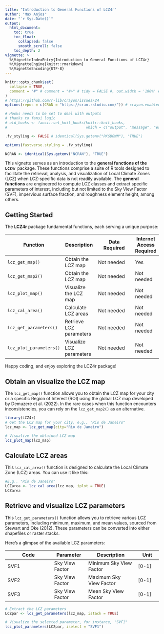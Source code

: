 ```yaml
---
title: "Introduction to General Functions of LCZ4r"
author: "Max Anjos"
date: "`r Sys.Date()`"
output:
  html_document:
    toc: true
    toc_float:
      collapsed: false
      smooth_scroll: false
    toc_depth: 2
vignette: >
  %\VignetteIndexEntry{Introduction to General Functions of LCZ4r}
  %\VignetteEngine{knitr::rmarkdown}
  %\VignetteEncoding{UTF-8}
---
```


```r
knitr::opts_chunk$set(
  collapse = TRUE,
  comment = "#" # comment = "#>" # tidy = FALSE #, out.width = '100%' #,  cache = FALSE
)
# https://github.com/r-lib/crayon/issues/24
options(repos = c(CRAN = "https://cran.rstudio.com/")) # crayon.enabled = TRUE

# Hooks needs to be set to deal with outputs
# thanks to fansi logic
# old_hooks <- fansi::set_knit_hooks(knitr::knit_hooks, 
#                                    which = c("output", "message", "error"))

.fv_styling <- FALSE # identical(Sys.getenv("PKGDOWN"), "TRUE")

options(fastverse.styling = .fv_styling)

NCRAN <- identical(Sys.getenv("NCRAN"), "TRUE")
```

This vignette serves as an introduction to the **general functions of the `LCZ4r`** package. These functions comprise a suite of R tools designed to facilitate the retrieval, analysis, and visualization of Local Climate Zones (LCZ) when LCZ-specific data is not readily available. The **general functions** are engineered to compute LCZ classes and extract specific parameters of interest, including but not limited to the Sky View Factor (SVF), impervious surface fraction, and roughness element height, among others.

## Getting Started

The **LCZ4r** package fundamental functions, each serving a unique purpose:

|    Function	   |    Description   |     Data Required  | Internet Access Required |
|------------------|-------------|-------------------|---------|
| `lcz_get_map()`       | Obtain the LCZ map        | Not needed    | Yes  |
| `lcz_get_map2()`       | Obtain the LCZ map        | Not needed    | Not needed  |
| `lcz_plot_map()`	     |  Visualize the LCZ map      | Not needed     | Not needed |
| `lcz_cal_area()`	     | Calculate LCZ areas      |Not needed    | Not needed |
| `lcz_get_parameters()`	   | Retrieve LCZ parameters    | Not needed   | Not needed |
| `lcz_plot_parameters()`	   | Visualize LCZ parameters  | Not needed   | Not needed |

Happy coding, and enjoy exploring the LCZ4r package!

## Obtain an visualize the LCZ map 

The `lcz_get_map()` function allows you to obtain the LCZ map for your city or a specific Region of Interest (ROI) using the global LCZ map developed by Demuzere et al. (2022). In the rare cases when this function encounters inconsistencies, you can rely on the `lcz_get_map2()` as an alternative.

```r

library(LCZ4r)
# Get the LCZ map for your city, e.g., "Rio de Janeiro"
lcz_map <- lcz_get_map(city="Rio de Janeiro")

# Visualize the obtained LCZ map
lcz_plot_map(lcz_map)

```

## Calculate LCZ areas 

This `lcz_cal_area()` function is designed to calculate the Local Climate Zone (LCZ) areas. You can use it like this:

```r

#E.g., "Rio de Janeiro"
LCZarea <- lcz_cal_area(lcz_map, iplot = TRUE)
LCZarea
```

## Retrieve and visualize LCZ parameters

This `lcz_get_parameters()` function allows you to retrieve various LCZ parameters, including minimum, maximum, and mean values, sourced from Stewart and Oke (2012). These parameters can be converted into either shapefiles or raster stacks.

Here's a glimpse of the available LCZ parameters:

|    Code	   |    Parameter   |     Description   | Unit |
|------------------|-------------|-------------------|---------|
| SVF1	       | Sky View Factor        | Minimum Sky View Factor |[0-1] |
| SVF2     | Sky View Factor      | Maximum Sky View Factor |[0-1] |
| SVF3	     | Sky View Factor      | Mean Sky View Factor |[0-1] |


```r

# Extract the LCZ parameters
LCZpar <- lcz_get_parameters(lcz_map, istack = TRUE)

# Visualize the selected parameter, for instance, "SVF1"
lcz_plot_parameters(LCZpar, iselect = "SVF1")

```








